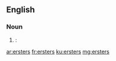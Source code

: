 ==English==

===Noun===
{{head|en|noun plural form}}

# {{label|en|New York City|and|New Orleans}} {{plural of|erster|nodot=1|lang=en}}: {{eye dialect of|oysters|nocap=1|lang=en}}

[[ar:ersters]]
[[fr:ersters]]
[[ku:ersters]]
[[mg:ersters]]